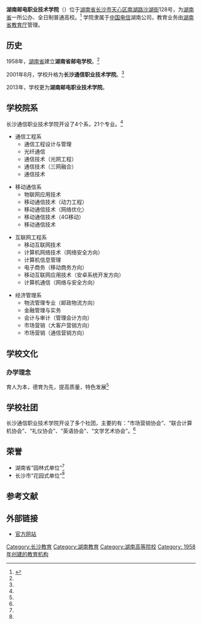 {{refimprove|time=2012-03-23T17:20:26+00:00}}
{{coord|28.162027|N|112.974708|E|format=dms|region:CN_type:edu|display=title}}
{{高校
|名称            = 湖南邮电职业技术学院
|外文名          = Changsha Tec And Tec Vocational College
|图像            =  
|图像说明        = 校徽
|校训            = 
|建校            = 1958年
|闭校            = 
|校庆日          = 
|类型            = [[公立大学|公立大学]] 
|书记            = 翁兴旺
|校长            = 
|院长            = 翁兴旺<!-- 大专为院长 -->
|教师            = 180多人
|职工            = 120多人
|学生            = 3600多人
|地址            ={{CHN}}[[湖南省|湖南省]][[长沙市|长沙市]][[天心区|天心区]][[南湖路|南湖路]][[沙湖街|沙湖街]]128号
|校园环境        = 市区 
|面积            = 25.41万平方米
|老校名          = 
|体育项目        = 
|代表色          = <!--示例：[[紫色|紫色]]和[[金色|金色]] {{Color box|#232176}}{{Color box|#E2AF2D}} -->
|昵称            = 
|吉祥物          = 
|隶属            = [[湖南省教育厅|湖南省教育厅]]
|邮编            = 410015
|网站            = [http://www.hnydxy.com/ 官方网站 ]
|标志            = <!-- [[Image:|225px]]-->
|脚注            = 
}}
'''湖南邮电职业技术学院'''（{{lang-en|''' Changsha Tec And Tec Vocational College '''}}）位于[[湖南省|湖南省]][[长沙市|长沙市]][[天心区|天心区]][[南湖路|南湖路]][[沙湖街|沙湖街]]128号，为[[湖南省|湖南省]]一所公办、全日制普通高校。<ref name="bvs " >{{cite web|url= http://www.worlduc.com/e/blog.aspx?bid=626839|title= 学院简介|accessdate= 2011年|work= |publisher= 长沙通信职业技术学院|language= zh-cn|archive-date= 2012-04-15|archive-url= https://web.archive.org/web/20120415065834/http://www.worlduc.com/e/blog.aspx?bid=626839|dead-url= no}}</ref> 学院隶属于[[中国电信|中国电信]]湖南公司，教育业务由[[湖南省教育厅|湖南省教育厅]]管理。

== 历史 ==

1958年，[[湖南省|湖南省]]建立'''湖南省邮电学校'''。<ref name="bvs " />

2001年8月，学校升格为'''长沙通信职业技术学院'''。<ref name="bvs " />

2013年，学校更为'''湖南邮电职业技术学院'''。

== 学校院系 ==
长沙通信职业技术学院开设了4个系，21个专业。<ref name="bvs " />
*通信工程系
**通信工程设计与管理
**光纤通信
**通信技术（光网工程）
**通信技术（三网融合）
**通信技术

*移动通信系
**物联网应用技术
**移动通信技术（动力工程）
**移动通信技术（网络优化）
**移动通信技术（4G移动）
**移动通信技术

*互联网工程系
**移动互联网技术
**计算机网络技术（网络安全方向）
**计算机信息管理
**电子商务（移动商务方向）
**移动互联网应用技术（安卓系统开发方向）
**计算机通信（网络与安全方向）

*经济管理系
**物流管理专业（邮政物流方向）
**金融管理与实务
**会计与审计（管理会计方向）
**市场营销（大客户营销方向）
**市场营销（通信营销方向）

== 学校文化 ==
=== 办学理念 ===
育人为本，德育为先，提高质量，特色发展<ref name="bvs " />

== 学校社团 ==
长沙通信职业技术学院开设了多个社团，主要的有：“市场营销协会”、“联合计算机协会”、“礼仪协会”、“英语协会”、“文学艺术协会”。<ref name="bvs " />

== 荣誉 ==
*湖南省“园林式单位”<ref name="bvs " />
*长沙市“花园式单位”<ref name="bvs " />

==参考文献==
<div class="references-small">
<references></references>
</div>
==外部链接==
* [http://www.hnydxy.com/ 官方网站 ] {{Wayback|url=http://www.hnydxy.com/ |date=20190519124556 }}

{{湖南省高等院校}}

[[Category:长沙教育|Category:长沙教育]]
[[Category:湖南教育|Category:湖南教育]]
[[Category:湖南高等院校|Category:湖南高等院校]]
[[Category:_1958年创建的教育机构|Category: 1958年创建的教育机构]]